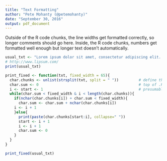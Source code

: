 ```yaml
---
title: "Text Formatting"
author: "Pete Mohanty (@petemohanty)"
date: "September 30, 2016"
output: pdf_document
---
```


Outside of the R code chunks, the line widths get formatted correctly, so longer comments should go here. Inside, the R code chunks, numbers get formatted well enough but longer text doesn't automatically. 


```r
usual_txt <- "Lorem ipsum dolor sit amet, consectetur adipiscing elit. Donec a sem venenatis, consequat purus ac, ullamcorper lacus. Duis semper porttitor lacus nec sollicitudin. Sed id cursus enim. Ut ut placerat justo, id blandit eros. Mauris condimentum id eros a fringilla. Nunc at euismod justo. Suspendisse facilisis diam nisl, quis mollis leo porttitor sed. Vestibulum ut ligula eget arcu consequat commodo scelerisque eu justo. Integer congue turpis et nulla suscipit semper. Aenean sodales, magna in vulputate sagittis, nibh enim interdum lacus, eget pharetra dui nisl et lectus. Nunc vel nunc dictum, aliquet massa sit amet, sodales diam. Sed viverra aliquet facilisis." 
# http://www.lipsum.com/
print(usual_txt)

print_fixed <- function(txt, fixed_width = 65){ 
  char.chunks <- unlist(strsplit(txt, split = " "))         # define this function once toward
  char.sum <- 0                                             # top of .Rmd, in R code chunk 
  i <- start <- 1                                           # presumably with echo = FALSE
  while(char.sum < fixed_width & i < length(char.chunks)){
    if(nchar(char.chunks[i]) + char.sum < fixed_width){
      char.sum <- char.sum + nchar(char.chunks[i])
    i <- i + 1
    }else{
      print(paste(char.chunks[start:i], collapse=" "))
      start <- i + 1
      i <- i + 1
      char.sum <- 0
    }
  }
}

print_fixed(usual_txt)
```




